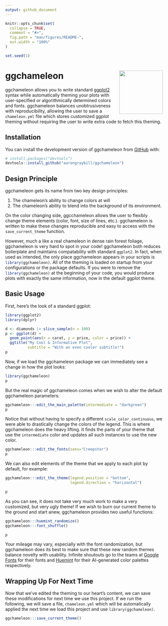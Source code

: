 ```yaml
---
output: github_document
---
```


<!-- README.md is generated from README.Rmd. Please edit that file -->

```r
knitr::opts_chunk$set(
  collapse = TRUE,
  comment = "#>",
  fig.path = "man/figures/README-",
  out.width = "100%"
)

set.seed(1)
```

# ggchameleon <img src="man/figures/logo.svg" align="right" height="139"/>

<!-- badges: start -->

<!-- badges: end -->

ggchameleon allows you to write standard [ggplot2](https://cran.r-project.org/web/packages/ggplot2/index.html) syntax while automatically theming your plots with user-specified or algorithmically determined colors and fonts. ggchameleon balances unobtrusiveness with reproducibility, allowing the user to save a `chameleon.yml` file which stores customized ggplot theming without requiring the user to write extra code to fetch this theming.

## Installation

You can install the development version of ggchameleon from [GitHub](https://github.com/) with:

``` r
# install.packages("devtools")
devtools::install_github("aarongraybill/ggchameleon")
```

## Design Principle

ggchameleon gets its name from two key design principles:

1.  The chameleon's ability to change colors at will
2.  The chameleon's ability to blend into the background of its environment.

On the color changing side, ggcchameleon allows the user to flexibly change theme elements (color, font, size of lines, etc.). ggchameleon is written to make these changes reproducible and easy to access with the `save_current_theme` function.

However, much a like a real chameleon in dense rain forest foliage, ggchameleon is very hard to spot in your code! ggchameleon both reduces boilerplate and maintains compatability with standard `ggplot2`. In fact, when used as intended, the only place ggchameleon appears in your scripts is `library(ggchameleon)`{.R}. All of the theming is loaded on startup from your configurations or the package defaults. If you were to remove the `library(ggchameleon)`{.R} at the beginning of your code, you would produce plots with exactly the same information, now in the default ggplot theme.

## Basic Usage

First, here's the look of a standard ggplot:

```r
library(ggplot2)
library(dplyr)

d <- diamonds |> slice_sample(n = 100)
p <- ggplot(d) +
  geom_point(aes(x = carat, y = price, color = price)) +
  ggtitle("My Cool & Informative Plot",
          subtitle = "With an even cooler subtitle!")
p
```

Now, if we load the ggchameleon package we can immediately see a change in how the plot looks:

```r
library(ggchameleon)
p
```

But the real magic of ggchameleon comes when we wish to alter the default ggchameleon parameters:

```r
ggchameleon:::edit_the_main_palette(intermediate = "darkgreen")
p
```

Notice that without having to specify a different `scale_color_continuous`, we were able to drastically change the colors of the legend. This is where ggchameleon does the heavy lifting. It finds the parts of your theme that use the `intermediate` color and updates all such instances to use the new color.

```r
ggchameleon:::edit_the_fonts(sans="Creepster")
p
```

We can also edit elements of the theme that we apply to each plot by default, for example:

```r
ggchameleon:::edit_the_theme(legend.position = "bottom",
                             legend.direction = "horizontal")

p
```

As you can see, it does not take very much work to make a very customized, but very ugly theme! If we wish to burn our current theme to the ground and start anew, ggchameleon provides two useful functions:

```r
ggchameleon:::huemint_randomize()
ggchameleon:::font_shuffle()

p
```

Your mileage may vary, especially with the font randomization, but ggchameleon does its best to make sure that these new random themes balance novelty with usability. Infinite shoutouts go to the teams at [Google Fonts](https://fonts.google.com/) for their fonts and [Huemint](https://huemint.com/) for their AI-generated color palettes respectively.

## Wrapping Up For Next Time

Now that we've edited the theming to our heart's content, we can save these modifications for next time we use this project. If we run the following, we will save a file, `chameleon.yml` which will be automatically applied the next time we load this project and use `library(ggchameleon)`.

```r
ggchameleon:::save_current_theme()
```
